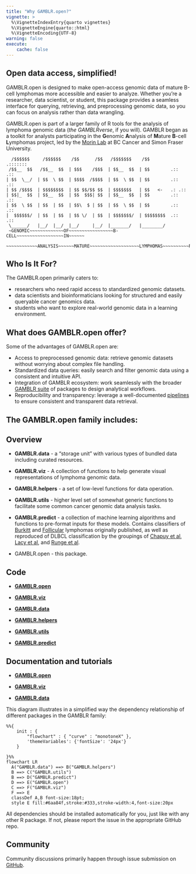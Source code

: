 ```yaml
---
title: "Why GAMBLR.open?"
vignette: >
  %\VignetteIndexEntry{quarto vignettes}
  %\VignetteEngine{quarto::html}
  %\VignetteEncoding{UTF-8}
warning: false
execute:
    cache: false
---
```


## Open data access, simplified!

GAMBLR.open is designed to make open-access genomic data of mature B-cell lymphomas more accessible and easier to analyze. Whether you're a researcher, data scientist, or student, this package provides a seamless interface for querying, retrieving, and preprocessing genomic data, so you can focus on analysis rather than data wrangling.

GAMBLR.open is part of a larger family of R tools for the analysis of lymphoma
genomic data (*the GAMBLRverse*, if you will). GAMBLR began as a toolkit for analysts participating
in the **G**enomic **A**nalysis of **M**ature **B**-cell **L**ymphomas project, 
led by the [Morin Lab](https://morinlab.github.io/) at BC Cancer and Simon Fraser
University.

```
  /$$$$$$     /$$$$$$    /$$      /$$   /$$$$$$$    /$$        .:::::::     
 /$$__  $$   /$$__  $$  | $$$    /$$$  | $$__  $$  | $$        .::    .::   
| $$  \__/  | $$  \ $$  | $$$$  /$$$$  | $$  \ $$  | $$        .::    .::   
| $$ /$$$$  | $$$$$$$$  | $$ $$/$$ $$  | $$$$$$$   | $$   <-   .: .::       
| $$|_  $$  | $$__  $$  | $$  $$$| $$  | $$__  $$  | $$        .::  .::     
| $$  \ $$  | $$  | $$  | $$\  $ | $$  | $$  \ $$  | $$        .::    .::   
|  $$$$$$/  | $$  | $$  | $$ \/  | $$  | $$$$$$$/  | $$$$$$$$  .::      .:: 
 \______/   |__/  |__/  |__/     |__/  |_______/   |________/ 
 ~GENOMIC~~~~~~~~~~~~~OF~~~~~~~~~~~~~~~~~B-CELL~~~~~~~~~~~~~~~~~~IN~~~~~~ 
 ~~~~~~~~~~~~ANALYSIS~~~~~~MATURE~~~~~~~~~~~~~~~~~~~LYMPHOMAS~~~~~~~~~~R~ 
```

## Who Is It For?

The GAMBLR.open primarily caters to:

- researchers who need rapid access to standardized genomic datasets.
- data scientists and bioinformaticians looking for structured and easily queryable cancer genomics data.
- students who want to explore real-world genomic data in a learning environment.

## What does GAMBLR.open offer?

Some of the advantages of GAMBLR.open are:

- Access to preprocessed genomic data: retrieve genomic datasets without worrying about complex file handling.
- Standardized data queries: easily search and filter genomic data using a consistent and intuitive API.
- Integration of GAMBLR ecosystem: work seamlessly with the broader [GAMBLR suite](./concepts/GAMBLR_family.html) of packages to design analytical workflows.
- Reproducibility and transparency: leverage a well-documented [pipelines](https://github.com/LCR-BCCRC/lcr-modules) to ensure consistent and transparent data retrieval.


## The GAMBLR.open family includes:

::: {.panel-tabset}

## Overview

* **GAMBLR.data** - a "storage unit" with various types of bundled data including curated resources.

* **GAMBLR.viz** - A collection of functions to help generate visual representations of lymphoma genomic data. 

* **GAMBLR.helpers** - a set of low-level functions for data operation. 

* **GAMBLR.utils** - higher level set of somewhat generic functions to facilitate some common cancer genomic data analysis tasks. 


* **GAMBLR.predict** - a collection of machine learning algorithms and functions to pre-format inputs for these models. Contains classifiers of [Burkitt](https://doi.org/10.1182/blood.2022016534) and [Follicular](https://doi.org/10.1182/blood.2022018719) lymphomas originally published, as well as reproduced of DLBCL classification by the groupings of [Chapuy et al](https://doi.org/10.1038/s41591-018-0016-8), [Lacy et al](https://doi.org/10.1182/blood.2019003535), and [Runge et al](https://doi.org/10.1111/bjh.17132).

* GAMBLR.open - this package.

## Code

* [**GAMBLR.open**](https://github.com/morinlab/GAMBLR.open)

* [**GAMBLR.viz**](https://github.com/morinlab/GAMBLR.viz)

* [**GAMBLR.data**](https://github.com/morinlab/GAMBLR.data)

* [**GAMBLR.helpers**](https://github.com/morinlab/GAMBLR.helpers)

* [**GAMBLR.utils**](https://github.com/morinlab/GAMBLR.utils)

* [**GAMBLR.predict**](https://github.com/morinlab/GAMBLR.predict)

## Documentation and tutorials

* [**GAMBLR.open**](https://morinlab.github.io/GAMBLR.open)

* [**GAMBLR.viz**](https://morinlab.github.io/GAMBLR.viz)

* [**GAMBLR.data**](https://morinlab.github.io/GAMBLR.data/resources/bundled_data.html) 

:::

This diagram illustrates in a simplified way the dependency relationship of
different packages in the GAMBLR family:

```mermaid
%%{
    init : {
        "flowchart" : { "curve" : "monotoneX" },
        'themeVariables': {'fontSize': '24px'}
    }

}%%
flowchart LR
  A("GAMBLR.data") ==> B("GAMBLR.helpers")
  B ==> C("GAMBLR.utils")
  B ==> D("GAMBLR.predict")
  D ==> E("GAMBLR.open")
  C ==> F("GAMBLR.viz")
  F ==> E
  classDef A,B font-size:18pt;
  style E fill:#6aa84f,stroke:#333,stroke-width:4,font-size:20px
```

All dependencies should be installed automatically for you, just like with any other R package. If not, please report the issue in the appropriate GitHub repo.

## Community

Community discussions primarily happen through issue submission on [GitHub](https://github.com/morinlab/GAMBLR.open/issues).
